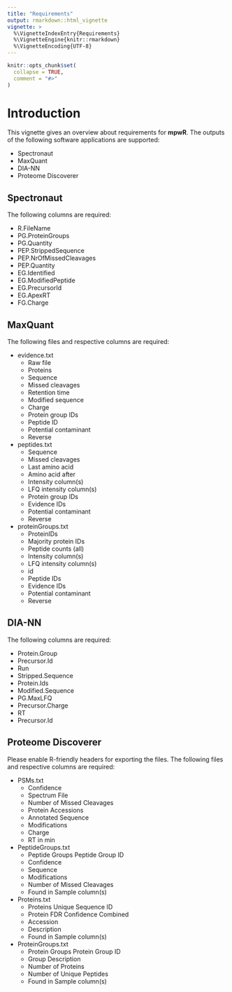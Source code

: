 ```yaml
---
title: "Requirements"
output: rmarkdown::html_vignette
vignette: >
  %\VignetteIndexEntry{Requirements}
  %\VignetteEngine{knitr::rmarkdown}
  %\VignetteEncoding{UTF-8}
---
```


```r
knitr::opts_chunk$set(
  collapse = TRUE,
  comment = "#>"
)
```

# Introduction

This vignette gives an overview about requirements for **mpwR**. The outputs of the following software applications are supported:

* Spectronaut 
* MaxQuant 
* DIA-NN 
* Proteome Discoverer 

## Spectronaut

The following columns are required:

* R.FileName
* PG.ProteinGroups
* PG.Quantity 
* PEP.StrippedSequence
* PEP.NrOfMissedCleavages
* PEP.Quantity
* EG.Identified 
* EG.ModifiedPeptide 
* EG.PrecursorId 
* EG.ApexRT
* FG.Charge 

## MaxQuant

The following files and respective columns are required:

* evidence.txt 
    * Raw file 
    * Proteins 
    * Sequence
    * Missed cleavages 
    * Retention time 
    * Modified sequence 
    * Charge 
    * Protein group IDs
    * Peptide ID 
    * Potential contaminant 
    * Reverse 

* peptides.txt
    * Sequence 
    * Missed cleavages 
    * Last amino acid 
    * Amino acid after 
    * Intensity column(s)
    * LFQ intensity column(s) 
    * Protein group IDs
    * Evidence IDs 
    * Potential contaminant 
    * Reverse
    
* proteinGroups.txt 
    * ProteinIDs 
    * Majority protein IDs
    * Peptide counts (all) 
    * Intensity column(s) 
    * LFQ intensity column(s) 
    * id 
    * Peptide IDs 
    * Evidence IDs
    * Potential contaminant
    * Reverse
    
## DIA-NN

The following columns are required:

* Protein.Group 
* Precursor.Id 
* Run 
* Stripped.Sequence 
* Protein.Ids 
* Modified.Sequence 
* PG.MaxLFQ 
* Precursor.Charge
* RT 
* Precursor.Id


## Proteome Discoverer

Please enable R-friendly headers for exporting the files. The following files and respective columns are required:

* PSMs.txt
    * Confidence
    * Spectrum File
    * Number of Missed Cleavages
    * Protein Accessions 
    * Annotated Sequence 
    * Modifications 
    * Charge 
    * RT in min

* PeptideGroups.txt
    * Peptide Groups Peptide Group ID
    * Confidence
    * Sequence
    * Modifications
    * Number of Missed Cleavages
    * Found in Sample column(s)

* Proteins.txt
    * Proteins Unique Sequence ID
    * Protein FDR Confidence Combined
    * Accession
    * Description
    * Found in Sample column(s)

* ProteinGroups.txt
    * Protein Groups Protein Group ID
    * Group Description
    * Number of Proteins
    * Number of Unique Peptides
    * Found in Sample column(s)
